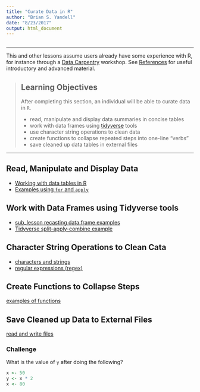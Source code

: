 ```yaml
---
title: "Curate Data in R"
author: "Brian S. Yandell"
date: "8/23/2017"
output: html_document
---
```


```r
```

------------

This and other lessons assume users already have some experience with R, for instance through a [Data Carpentry](http://kbroman.org/datacarpentry_R_2017-01-10/) workshop. See [References](reference.md) for useful introductory and advanced material.

> ## Learning Objectives
>
> After completing this section, an individual will be able to curate data in `R`.
>
> * read, manipulate and display data summaries in concise tables
> * work with data frames using [tidyverse](http://tidyverse.org/) tools
> * use character string operations to clean data
> * create functions to collapse repeated steps into one-line "verbs"
> * save cleaned up data tables in external files

------------

## Read, Manipulate and Display Data

* [Working with data tables in R](curate/data_tables.html)
* [Examples using `for` and `apply`](curate/applyExample.html)

## Work with Data Frames using Tidyverse tools

* [sub_lesson recasting data.frame examples](curate/intro_dplyr.html)
* [Tidyverse split-apply-combine example](curate/tidyverse.html)

## Character String Operations to Clean Cata

* [characters and strings](curate/string.html)
* [regular expressions (regex)](curate/regex.html)

## Create Functions to Collapse Steps

[examples of functions](curate/function.html)

## Save Cleaned up Data to External Files

[read and write files](curate/file.html)

### Challenge

What is the value of `y` after doing the following?

```r
x <- 50
y <- x * 2
x <- 80
```

<!-- end challenge -->

